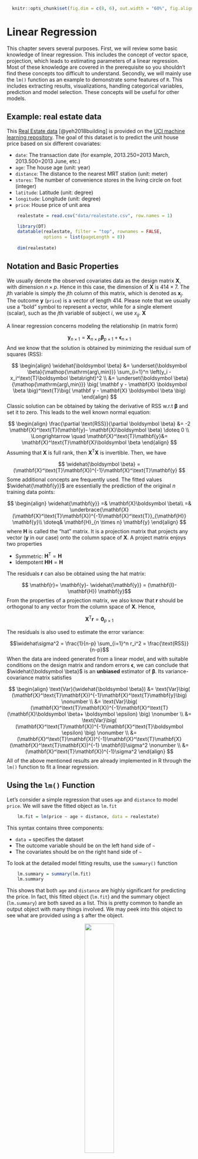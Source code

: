 \def\bX{\mathbf{X}}
\def\bH{\mathbf{H}}
\def\bI{\mathbf{I}}
\def\bx{\mathbf{x}}
\def\by{\mathbf{y}}
\def\br{\mathbf{r}}
\def\bzero{\mathbf{0}}
\def\bbeta{\boldsymbol \beta}
\def\bepsilon{\boldsymbol \epsilon}
\def\T{\text{T}}
\def\Cov{\text{Cov}}
\def\Var{\text{Var}}
\def\E{\text{E}}
\def\pr{\text{pr}}
\DeclareMathOperator*{\argmin}{arg\,min}
\DeclareMathOperator*{\argmax}{arg\,max}

```r
  knitr::opts_chunk$set(fig.dim = c(8, 6), out.width = "60%", fig.align = 'center')
```

# Linear Regression

This chapter severs several purposes. First, we will review some basic knowledge of linear regression. This includes the concept of vector space, projection, which leads to estimating parameters of a linear regression. Most of these knowledge are covered in the prerequisite so you shouldn't find these concepts too difficult to understand. Secondly, we will mainly use the `lm()` function as an example to demonstrate some features of `R`. This includes extracting results, visualizations, handling categorical variables, prediction and model selection. These concepts will be useful for other models. 

## Example: real estate data 

This [Real Estate data](https://archive.ics.uci.edu/ml/datasets/Real+estate+valuation+data+set) [@yeh2018building] is provided on the [UCI machine learning repository](https://archive.ics.uci.edu/ml/index.php). The goal of this dataset is to predict the unit house price based on six different covariates: 

  * `date`: The transaction date (for example, 2013.250=2013 March, 2013.500=2013 June, etc.)
  * `age`: The house age (unit: year)
  * `distance`: The distance to the nearest MRT station (unit: meter)
  * `stores`: The number of convenience stores in the living circle on foot (integer)
  * `latitude`: Latitude (unit: degree)
  * `longitude`: Longitude (unit: degree)
  * `price`: House price of unit area

```r
    realestate = read.csv("data/realestate.csv", row.names = 1)

    library(DT)
    datatable(realestate, filter = "top", rownames = FALSE,
              options = list(pageLength = 8))
    
    dim(realestate)
```

## Notation and Basic Properties

We usually denote the observed covariates data as the design matrix $\mathbf{X}$, with dimension $n \times p$. Hence in this case, the dimension of $\mathbf{X}$ is $414 \times 7$. The $j$th variable is simply the $j$th column of this matrix, which is denoted as $\mathbf{x}_j$. The outcome $\mathbf{y}$ (`price`) is a vector of length $414$. Please note that we usually use a "bold" symbol to represent a vector, while for a single element (scalar), such as the $j$th variable of subject $i$, we use $x_{ij}$. $\bX$

A linear regression concerns modeling the relationship (in matrix form)

$$\by_{n \times 1} = \bX_{n \times p} \bbeta_{p \times 1} + \bepsilon_{n \times 1}$$
And we know that the solution is obtained by minimizing the residual sum of squares (RSS):

$$ 
\begin{align}
\widehat{\bbeta} &= \underset{\bbeta}{\argmin} \sum_{i=1}^n \left(y_i - x_i^\T \bbeta \right)^2 \\
&= \underset{\bbeta}{\argmin} \big( \mathbf y - \mathbf{X} \boldsymbol \beta \big)^\T \big( \mathbf y - \mathbf{X} \boldsymbol \beta \big)
\end{align}
$$
Classic solution can be obtained by taking the derivative of RSS w.r.t $\bbeta$ and set it to zero. This leads to the well known normal equation: 

$$
\begin{align}
    \frac{\partial \text{RSS}}{\partial \bbeta} &= -2 \bX^\T (\by - \bX \bbeta) \doteq 0 \\
    \Longrightarrow \quad \bX^\T \by &= \bX^\T \bX \bbeta
\end{align}
$$
Assuming that $\bX$ is full rank, then $\bX^\T \bX$ is invertible. Then, we have 

$$
\widehat{\bbeta} = (\bX^\T \bX)^{-1}\bX^\T \by
$$
Some additional concepts are frequently used. The fitted values $\widehat{\by}$ are essentially the prediction of the original $n$ training data points:

$$ 
\begin{align}
\widehat{\by} =& \bX \bbeta\\
=& \underbrace{\bX (\bX^\T \bX)^{-1}\bX^\T}_{\bH} \by \\
\doteq& \bH_{n \times n} \by 
\end{align}
$$
where $\bH$ is called the "hat" matrix. It is a projection matrix that projects any vector ($\by$ in our case) onto the column space of $\bX$. A project matrix enjoys two properties 

  * Symmetric: $\bH^\T = \bH$
  * Idempotent $\bH\bH = \bH$

The residuals $\br$ can also be obtained using the hat matrix:

$$ \br = \by - \widehat{\by} = (\bI - \bH) \by$$
From the properties of a projection matrix, we also know that $\br$ should be orthogonal to any vector from the column space of $\bX$. Hence, 

$$\bX^\T \br = \mathbf{0}_{p \times 1}$$

The residuals is also used to estimate the error variance:

$$\widehat\sigma^2 = \frac{1}{n-p} \sum_{i=1}^n r_i^2 = \frac{\text{RSS}}{n-p}$$
When the data are indeed generated from a linear model, and with suitable conditions on the design matrix and random errors $\bepsilon$, we can conclude that $\widehat{\bbeta}$ is an __unbiased__ estimator of $\bbeta$. Its variance-covariance matrix satisfies

$$
\begin{align}
    \Var(\widehat{\bbeta}) &= \Var\big( (\bX^\T \bX)^{-1}\bX^\T \by \big) \nonumber \\
    &= \Var\big( (\bX^\T \bX)^{-1}\bX^\T (\bX \bbeta + \bepsilon) \big) \nonumber \\
    &= \Var\big( (\bX^\T \bX)^{-1}\bX^\T \bepsilon) \big) \nonumber \\
    &= (\bX^\T \bX)^{-1}\bX^\T \bX (\bX^\T \bX)^{-1} \bI \sigma^2 \nonumber \\
    &= (\bX^\T \bX)^{-1}\sigma^2
\end{align}
$$
All of the above mentioned results are already implemented in R through the `lm()` function to fit a linear regression. 

## Using the `lm()` Function

Let's consider a simple regression that uses `age` and `distance` to model `price`. We will save the fitted object as `lm.fit`

```r
    lm.fit = lm(price ~ age + distance, data = realestate)
```

This syntax contains three components:

  * `data = ` specifies the dataset
  * The outcome variable should be on the left hand side of `~` 
  * The covariates should be on the right hand side of `~`
    
To look at the detailed model fitting results, use the `summary()` function 

```r
    lm.summary = summary(lm.fit)
    lm.summary
```

This shows that both `age` and `distance` are highly significant for predicting the price. In fact, this fitted object (`lm.fit`) and the summary object (`lm.summary`) are both saved as a list. This is pretty common to handle an output object with many things involved. We may peek into this object to see what are provided using a `$` after the object. 

<center>
![](images/reactive.png){width=40%}
</center>

The `str()` function can also display all the items in a list. 

```r
    str(lm.summary)
```

Usually, printing out the summary is sufficient. However, further details can be useful for other purposes. For example, if we interested in the residual vs. fits plot, we may use 

```r
    plot(lm.fit$fitted.values, lm.fit$residuals, 
         xlab = "Fitted Values", ylab = "Residuals",
         col = "darkorange", pch = 19, cex = 0.5)
```

It seems that the error variance is not constant (as a function of the fitted values), hence additional techniques may be required to handle this issue. However, that is beyond the scope of this book. 

### Adding Covariates

It is pretty simple if we want to include additional variables. This is usually done by connecting them with the `+` sign on the right hand side of `~`. R also provide convenient ways to include interactions and higher order terms. The following code with the interaction term between `age` and `distance`, and a squared term of `distance` should be self-explanatory. 

```r
    lm.fit2 = lm(price ~ age + distance + age*distance + I(distance^2), data = realestate)
    summary(lm.fit2)
```

If you choose to include all covariates presented in the data, then simply use `.` on the right hand side of `~`. However, you should always be careful when doing this because some dataset would contain meaningless variables such as subject ID. 

```r
    lm.fit3 = lm(price ~ ., data = realestate)
```

### Categorical Variables

The store variable has several different values. We can see that it has 11 different values. One strategy is to model this as a continuous variable. However, we may also consider to discretize it. For example, we may create a new variable, say `store.cat`, defined as follows

```r
  table(realestate$stores)

  # define a new factor variable
  realestate$store.cat = as.factor((realestate$stores > 0) + (realestate$stores > 4))
  table(realestate$store.cat)
  levels(realestate$store.cat) = c("None", "Several", "Many")
  head(realestate$store.cat)
```

This variable is defined as a factor, which is often used for categorical variables. Since this variable has three different categories, if we include it in the linear regression, it will introduce two additional variables (using the third as the reference):

```r
    lm.fit3 = lm(price ~ age + distance + store.cat, data = realestate)
    summary(lm.fit3)
```

There are usually two types of categorical variables:

  * Ordinal: the numbers representing each category is ordered, e.g., how many stores in the neighborhood. Oftentimes nominal data can be treated as a continuous variable.
  * Nominal: they are not ordered and can be represented using either numbers or letters, e.g., ethnic group. 
  
The above example is treating `store.cat` as a nominal variable, and the `lm()` function is using dummy variables for each category. This should be our default approach to handle nominal variables. 

## Model Selection Criteria and Algorithm

We will use the `diabetes` dataset from the `lars` package as a demonstration of model selection. Ten baseline variables include age, sex, body mass index, average blood pressure, and six blood serum measurements. These measurements were obtained for each of n = 442 diabetes patients, as well as the outcome of interest, a quantitative measure of disease progression one year after baseline. More details are available in @efron2004least. Our goal is to select a linear model, preferably with a small number of variables, that can predict the outcome. To select the best model, commonly used strategies include Marrow's $C_p$, AIC (Akaike information criterion) and BIC (Bayesian information criterion). Further derivations will be provide at a later section. 

```r
    # load the diabetes data
    library(lars)
    data(diabetes)
    diab = data.frame(cbind(diabetes$x, "Y" = diabetes$y))

    # fit linear regression with all covariates
    lm.fit=lm(Y~., data=diab)
```

The idea of model selection is to apply some penalty on the number of parameters used in the model. In general, they are usually in the form of 

$$\text{Goodness-of-Fit} + \text{Complexity Penality}$$

For example, the Marrows' $C_p$ criterion minimize the following quantity (a derivation is provided at Section \@ref(mallows-cp)): 

$$\text{RSS} + 2 p \widehat\sigma_{\text{full}}^2$$
Note that the $\sigma_{\text{full}}^2$ refers to the residual variance estimation based on the full model, i.e., will all variables. Hence, this formula cannot be used when $p > n$ because you would not be able to obtain a valid estimation of $\sigma_{\text{full}}^2$. Nonetheless, we can calculate this quantity with the diabetes dataset

```r
    p = 11
  
    # obtain residual sum of squares
    RSS = sum(residuals(lm.fit)^2)
    
    # use the formula directly to calculate the Cp criterion 
    Cp = RSS + 2*p*summary(lm.fit)$sigma^2
```


```r
    lmfit=lm(Y~., data=diab)
    
    
    # When we use normal distribution likelihood for the errors, there are 12 parameters
    # The function AIC() directly calculates the AIC score from a lm() fitted model 
    n = nrow(diab)
    p = 11

    # ?AIC
    AIC(lmfit) # a build-in function for calculating AIC using -2log likelihood
    n*log(sum(residuals(lmfit)^2/n)) + n + n*log(2*pi) + 2 + 2*p

    # In many standard R packages, the AIC is calculated by removing some constants from the likelihood 
    # We will use this value as the default
    
    # ?extractAIC
    extractAIC(lmfit) # AIC for the full model
    RSS = sum(residuals(lmfit)^2)
    n*log(RSS/n) + 2*p

    # so the BIC for the full model is 
    extractAIC(lmfit, k = log(n))
    n*log(RSS/n) + log(n)*p
    
    # if we want to calculate Cp, use the formula
    RSS + 2*p*summary(lmfit)$sigma^2
    
    # however, the scale of this is usually very large, we may consider the following version
    RSS/summary(lmfit)$sigma^2 + 2*p - n
```

The `step()` function can be used to select the best model based on specified model selection criteria. 

```r
    # Model selection: stepwise algorithm 
    # ?step
    
    # this function shows every step during the model selection 
    step(lmfit, direction="both", k = 2)    # k = 2 (AIC) is default; 
    
    step(lmfit, direction="backward", trace=0) # trace=0 will not print intermediate results
    step(lm(Y~1, data=diab), scope=list(upper=lmfit, lower=~1), direction="forward", trace=0)
    
    step(lmfit, direction="both", k=log(n), trace=0)  # BIC (the default value for k=2, which corresponds to AIC)
```

The `leaps` package will calculate the best model of each model size. Then we can add the penalties to the model fitting result and conclude the best model. 

```r
    ##########################################################################
    # Best subset model selection (Cp, AIC, and BIC): leaps 
    ##########################################################################
    library(leaps)
    
    # performs an exhaustive search over models, and gives back the best model 
    # (with low RSS) of each size.
    # the default maximum model size is nvmax=8
    
    RSSleaps=regsubsets(as.matrix(diab[,-11]),diab[,11])
    summary(RSSleaps, matrix=T)
    
    RSSleaps=regsubsets(as.matrix(diab[,-11]),diab[,11], nvmax=10)
    summary(RSSleaps,matrix=T)
    
    sumleaps=summary(RSSleaps,matrix=T)
    names(sumleaps)  # components returned by summary(RSSleaps)
    
    sumleaps$which
    msize=apply(sumleaps$which,1,sum)
    n=dim(diab)[1]
    p=dim(diab)[2]
    Cp = sumleaps$rss/(summary(lmfit)$sigma^2) + 2*msize - n;
    AIC = n*log(sumleaps$rss/n) + 2*msize;
    BIC = n*log(sumleaps$rss/n) + msize*log(n);
    
    cbind(Cp, sumleaps$cp)
    cbind(BIC, sumleaps$bic)  # It seems regsubsets uses a formula for BIC different from the one we used. 
    BIC-sumleaps$bic  # But the two just differ by a constant, so won't affect the model selection result. 
    n*log(sum((diab[,11] - mean(diab[,11]))^2/n)) # the difference is the score of an intercept model
    
    # Rescale Cp, AIC, BIC to (0,1).
    inrange <- function(x) { (x - min(x)) / (max(x) - min(x)) }
    
    Cp = sumleaps$cp; Cp = inrange(Cp);
    BIC = sumleaps$bic; BIC = inrange(BIC);
    AIC = n*log(sumleaps$rss/n) + 2*msize; AIC = inrange(AIC);
    
    plot(range(msize), c(0, 1.1), type="n", 
         xlab="Model Size (with Intercept)", ylab="Model Selection Criteria")
    points(msize, Cp, col="red", type="b")
    points(msize, AIC, col="blue", type="b")
    points(msize, BIC, col="black", type="b")
    legend("topright", lty=rep(1,3), col=c("red", "blue", "black"), legend=c("Cp", "AIC", "BIC"))
```


##  Mallows' $C_p$ Derivation {#mallows-cp}
